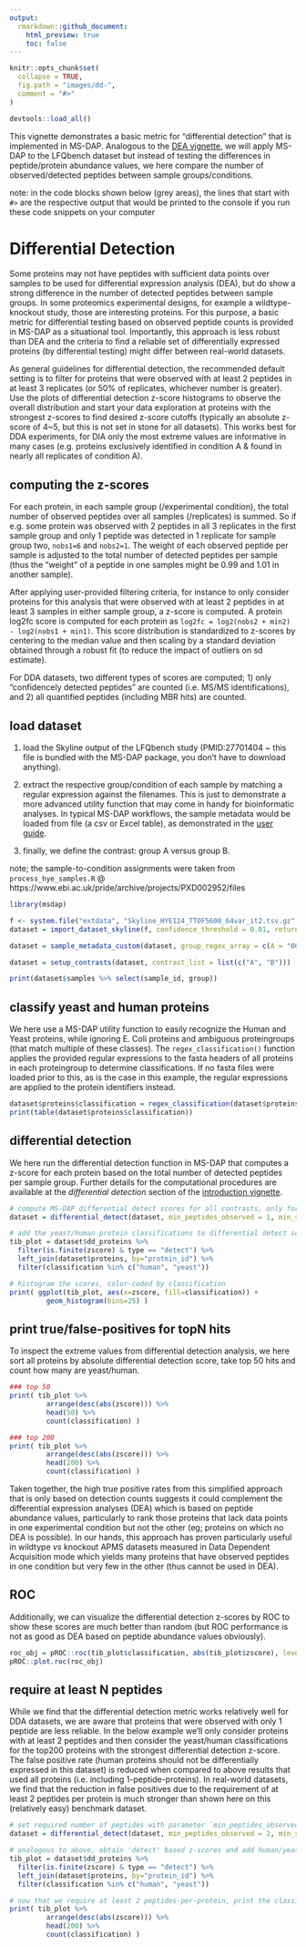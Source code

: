 ```yaml
---
output: 
  rmarkdown::github_document:
    html_preview: true
    toc: false
---
```


```r
knitr::opts_chunk$set(
  collapse = TRUE,
  fig.path = "images/dd-",
  comment = "#>"
)
```

```r
devtools::load_all()
```



This vignette demonstrates a basic metric for "differential detection" that is implemented in MS-DAP. 
Analogous to the [DEA vignette](differential_expression_analysis.md), we will apply MS-DAP to the LFQbench dataset 
but instead of testing the differences in peptide/protein abundance values, we here compare the number of 
observed/detected peptides between sample groups/conditions.

note: in the code blocks shown below (grey areas), the lines that start with `#> ` are the respective output that would be printed to the console if you run these code snippets on your computer


# Differential Detection

Some proteins may not have peptides with sufficient data points over samples to be used for differential expression 
analysis (DEA), but do show a strong difference in the number of detected peptides between sample groups. 
In some proteomics experimental designs, for example a wildtype-knockout study, those are interesting proteins. 
For this purpose, a basic metric for differential testing based on observed peptide counts is provided in MS-DAP as 
a situational tool. Importantly, this approach is less robust than DEA and the criteria to find a reliable set of 
differentially expressed proteins (by differential testing) might differ between real-world datasets.

As general guidelines for differential detection, the recommended default setting is to filter for proteins that 
were observed with at least 2 peptides in at least 3 replicates (or 50% of replicates, whichever number is greater). 
Use the plots of differential detection z-score histograms to observe the overall distribution and start your data 
exploration at proteins with the strongest z-scores to find desired z-score cutoffs (typically an absolute z-score 
of 4~5, but this is not set in stone for all datasets). This works best for DDA experiments, for DIA only the most 
extreme values are informative in many cases (e.g. proteins exclusively identified in condition A & found in nearly 
all replicates of condition A).



## computing the z-scores

For each protein, in each sample group (/experimental condition), the total number of observed peptides over all 
samples (/replicates) is summed. So if e.g. some protein was observed with 2 peptides in all 3 replicates in the first
sample group and only 1 peptide was detected in 1 replicate for sample group two, `nobs1=6` and `nobs2=1`.
The weight of each observed peptide per sample is adjusted to the total number of detected peptides per sample
(thus the "weight" of a peptide in one samples might be 0.99 and 1.01 in another sample).

After applying user-provided filtering criteria, for instance to only consider proteins for this analysis that
were observed with at least 2 peptides in at least 3 samples in either sample group, a z-score is computed.
A protein log2fc score is computed for each protein as `log2fc = log2(nobs2 + min2) - log2(nobs1 + min1)`.
This score distribution is standardized to z-scores by centering to the median value and then scaling by
a standard deviation obtained through a robust fit (to reduce the impact of outliers on sd estimate).

For DDA datasets, two different types of scores are computed; 1) only "confidencely detected peptides"
are counted (i.e. MS/MS identifications), and 2) all quantified peptides (including MBR hits) are counted.



## load dataset

1. load the Skyline output of the LFQbench study (PMID:27701404 ~ this file is bundled with the MS-DAP package, you don't have to download anything).

2. extract the respective group/condition of each sample by matching a regular expression against the filenames. This is just to demonstrate a more advanced utility function that may come in handy for bioinformatic analyses. In typical MS-DAP workflows, the sample metadata would be loaded from file (a csv or Excel table), as demonstrated in the [user guide](userguide.md).

3. finally, we define the contrast: group A versus group B.


note; the sample-to-condition assignments were taken from `process_hye_samples.R`  @  https://www.ebi.ac.uk/pride/archive/projects/PXD002952/files

```r
library(msdap)

f <- system.file("extdata", "Skyline_HYE124_TTOF5600_64var_it2.tsv.gz", package = "msdap")
dataset = import_dataset_skyline(f, confidence_threshold = 0.01, return_decoys = F, acquisition_mode = "dia")

dataset = sample_metadata_custom(dataset, group_regex_array = c(A = "007|009|011", B = "008|010|012") )

dataset = setup_contrasts(dataset, contrast_list = list(c("A", "B")))

print(dataset$samples %>% select(sample_id, group))
```


## classify yeast and human proteins

We here use a MS-DAP utility function to easily recognize the Human and Yeast proteins, while ignoring E. Coli proteins and ambiguous proteingroups (that match multiple of these classes). The `regex_classification()` function applies the provided regular expressions to the fasta headers of all proteins in each proteingroup to determine classifications. If no fasta files were loaded prior to this, as is the case in this example, the regular expressions are applied to the protein identifiers instead.

```r
dataset$proteins$classification = regex_classification(dataset$proteins$fasta_headers, regex=c(human="_HUMA", yeast="_YEAS", ecoli="_ECOL"))
print(table(dataset$proteins$classification))
```


## differential detection

We here run the differential detection function in MS-DAP that computes a z-score for each protein based on the total number of detected peptides per sample group. Further details for the computational procedures are available at the _differential detection_ section of the [introduction vignette](intro.md).


```r
# compute MS-DAP differential detect scores for all contrasts, only for proteins that were observed in at least 3 samples in either sample group/condition
dataset = differential_detect(dataset, min_peptides_observed = 1, min_samples_observed = 3, min_fraction_observed = 0.5, return_wide_format = FALSE)

# add the yeast/human protein classifications to differential detect score tibble and filter to only keep human and yeast proteins
tib_plot = dataset$dd_proteins %>%
  filter(is.finite(zscore) & type == "detect") %>%
  left_join(dataset$proteins, by="protein_id") %>%
  filter(classification %in% c("human", "yeast"))

# histogram the scores, color-coded by classification
print( ggplot(tib_plot, aes(x=zscore, fill=classification)) + 
         geom_histogram(bins=25) )
```


## print true/false-positives for topN hits

To inspect the extreme values from differential detection analysis, we here sort all proteins by absolute differential detection score, take top 50 hits and count how many are yeast/human. 

```r
### top 50
print( tib_plot %>% 
         arrange(desc(abs(zscore))) %>% 
         head(50) %>% 
         count(classification) )

### top 200
print( tib_plot %>% 
         arrange(desc(abs(zscore))) %>% 
         head(200) %>% 
         count(classification) )
```


Taken together, the high true positive rates from this simplified approach that is only based on detection counts suggests it could complement the differential expression analyses (DEA) which is based on peptide abundance values, particularly to rank those proteins that lack data points in one experimental condition but not the other (eg; proteins on which no DEA is possible). In our hands, this approach has proven particularly useful in wildtype _vs_ knockout APMS datasets measured in Data Dependent Acquisition mode which yields many proteins that have observed peptides in one condition but very few in the other (thus cannot be used in DEA).


## ROC

Additionally, we can visualize the differential detection z-scores by ROC to show these scores are much better than random (but ROC performance is not as good as DEA based on peptide abundance values obviously).

```r
roc_obj = pROC::roc(tib_plot$classification, abs(tib_plot$zscore), levels=c("human", "yeast"), direction="<")
pROC::plot.roc(roc_obj)
```


## require at least N peptides

While we find that the differential detection metric works relatively well for DDA datasets, we are aware that proteins that were observed with only 1 peptide are less reliable. In the below example we'll only consider proteins with at least 2 peptides and then consider the yeast/human classifications for the top200 proteins with the strongest differential detection z-score. The false positive rate (human proteins should not be differentially expressed in this dataset) is reduced when compared to above results that used all proteins (i.e. including 1-peptide-proteins). In real-world datasets, we find that the reduction in false positives due to the requirement of at least 2 peptides per protein is much stronger than shown here on this (relatively easy) benchmark dataset.

```r
# set required number of peptides with parameter `min_peptides_observed`
dataset = differential_detect(dataset, min_peptides_observed = 2, min_samples_observed = 3, min_fraction_observed = 0.5, return_wide_format = FALSE)

# analogous to above, obtain 'detect' based z-scores and add human/yeast classification
tib_plot = dataset$dd_proteins %>%
  filter(is.finite(zscore) & type == "detect") %>%
  left_join(dataset$proteins, by="protein_id") %>%
  filter(classification %in% c("human", "yeast"))

# now that we require at least 2 peptides-per-protein, print the classification for the top200 proteins
print( tib_plot %>% 
         arrange(desc(abs(zscore))) %>% 
         head(200) %>% 
         count(classification) )
```
